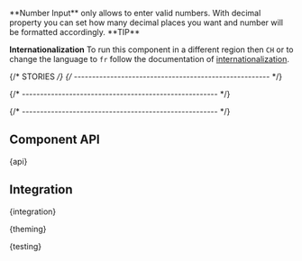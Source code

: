 
<Meta of={NumberInputStories} />

<StoryHeading of={NumberInputStories.Basic} hidden></StoryHeading>

<Banner of={NumberInputStories} />

<Lead>
  **Number Input** only allows to enter valid numbers. With decimal property you can set how many decimal places you
  want and number will be formatted accordingly.
</Lead>

<InfoQuote>
**TIP**

**Internationalization** To run this component in a different region then `CH` or to change the language to `fr` follow the documentation of [internationalization](?path=/docs/development-internationalization--documentation).

</InfoQuote>

<Canvas of={NumberInputStories.Basic} sourceState="shown" />

<PlaygroundBar of={NumberInputStories.Basic}></PlaygroundBar>

{/* STORIES */}
{/* ------------------------------------------------------ */}

<StoryHeading of={NumberInputStories.FieldControl}></StoryHeading>

<Canvas of={NumberInputStories.FieldControl} />

{/* ------------------------------------------------------ */}

<StoryHeading of={NumberInputStories.Currency}></StoryHeading>

<Canvas of={NumberInputStories.Currency} />

{/* ------------------------------------------------------ */}

## Component API


<Markdown>{api}</Markdown>

## Integration


<Markdown>{integration}</Markdown>


<Markdown>{theming}</Markdown>


<Markdown>{testing}</Markdown>

<Footer>
  <LinkCards>
    <LinkCard
      pageTitle="Development/Form"
      description="The indispensable form controls, designed for maximum clarity. Form elements are used in combination with the CSS grid system"
    />
  </LinkCards>
</Footer>
